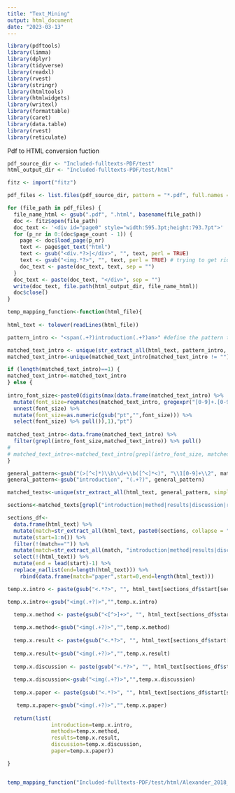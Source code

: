 ---
title: "Text_Mining"
output: html_document
date: "2023-03-13"
---

```{r message=FALSE, warning=FALSE}
library(pdftools)
library(limma)
library(dplyr)
library(tidyverse)
library(readxl)
library(rvest)
library(stringr)
library(htmltools)
library(htmlwidgets)
library(writexl)
library(formattable)
library(caret)
library(data.table)
library(rvest)
library(reticulate)
```

Pdf to HTML conversion fuction
```{r}
pdf_source_dir <- "Included-fulltexts-PDF/test"
html_output_dir <- "Included-fulltexts-PDF/test/html"

fitz <- import("fitz")

pdf_files <- list.files(pdf_source_dir, pattern = "*.pdf", full.names = TRUE)

for (file_path in pdf_files) {
  file_name_html <- gsub(".pdf", ".html", basename(file_path))
  doc <- fitz$open(file_path)
  doc_text <- '<div id="page0" style="width:595.3pt;height:793.7pt">'
  for (p_nr in 0:(doc$page_count - 1)) {
    page <- doc$load_page(p_nr)
    text <- page$get_text("html")
    text <- gsub("<div.*?>|</div>", "", text, perl = TRUE)
    text <- gsub("<img.*?>", "", text, perl = TRUE) # trying to get rid of images
    doc_text <- paste(doc_text, text, sep = "")
  }
  doc_text <- paste(doc_text, "</div>", sep = "")
  write(doc_text, file.path(html_output_dir, file_name_html))
  doc$close()
}
```


```{r message=FALSE, warning=FALSE}
temp_mapping_function<-function(html_file){
  
html_text <- tolower(readLines(html_file))

pattern_intro <- "<span(.+?)introduction(.+?)an>" #define the pattern to look for in the titles

matched_text_intro <- unique(str_extract_all(html_text, pattern_intro, simplify = TRUE)) #extract the pattern
matched_text_intro<-unique(matched_text_intro[matched_text_intro != ""])

if (length(matched_text_intro)==1) {
matched_text_intro<-matched_text_intro
} else {
  
intro_font_size<-paste0(digits(max(data.frame(matched_text_intro) %>%
  mutate(font_size=regmatches(matched_text_intro, gregexpr("[0-9]+.[0-9]+pt", matched_text_intro))) %>% 
  unnest(font_size) %>% 
  mutate(font_size=as.numeric(gsub("pt","",font_size))) %>% 
  select(font_size) %>% pull()),1),"pt")
    
matched_text_intro<-data.frame(matched_text_intro) %>% 
  filter(grepl(intro_font_size,matched_text_intro)) %>% pull()
# 
# matched_text_intro<-matched_text_intro[grepl(intro_font_size, matched_text_intro)]  
}

general_pattern<-gsub("(>[^<]*)\\b\\d+\\b([^<]*<)", "\\1[0-9]+\\2", matched_text_intro) #generalize it to all the titles
general_pattern<-gsub("introduction", "(.+?)", general_pattern)

matched_texts<-unique(str_extract_all(html_text, general_pattern, simplify = TRUE)) #look for all the titles

sections<-matched_texts[grepl("introduction|method|results|discussion|references", matched_texts)] #define the sections

sections_df<-
  data.frame(html_text) %>% 
  mutate(match=str_extract_all(html_text, paste0(sections, collapse = "|"), simplify = TRUE)) %>% 
  mutate(start=1:n()) %>% 
  filter(!(match=="")) %>% 
  mutate(match=str_extract_all(match, "introduction|method|results|discussion|references", simplify = TRUE)) %>% 
  select(!(html_text)) %>% 
  mutate(end = lead(start)-1) %>% 
  replace_na(list(end=length(html_text))) %>% 
    rbind(data.frame(match="paper",start=0,end=length(html_text)))

temp.x.intro <- paste(gsub("<.*?>", "", html_text[sections_df$start[sections_df$match=="introduction"]:sections_df$end[sections_df$match=="introduction"]]), collapse = " ")

temp.x.intro<-gsub("<img(.+?)>","",temp.x.intro)
  
  temp.x.method <- paste(gsub("<[^>]+>", "", html_text[sections_df$start[sections_df$match=="method"]:sections_df$end[sections_df$match=="method"]]), collapse = " ")

  temp.x.method<-gsub("<img(.+?)>","",temp.x.method)  
  
  temp.x.result <- paste(gsub("<.*?>", "", html_text[sections_df$start[sections_df$match=="results"]:sections_df$end[sections_df$match=="results"]]), collapse = " ")
  
  temp.x.result<-gsub("<img(.+?)>","",temp.x.result) 
  
  temp.x.discussion <- paste(gsub("<.*?>", "", html_text[sections_df$start[sections_df$match=="discussion"]:sections_df$end[sections_df$match=="discussion"]]), collapse = " ")
  
  temp.x.discussion<-gsub("<img(.+?)>","",temp.x.discussion) 
  
  temp.x.paper <- paste(gsub("<.*?>", "", html_text[sections_df$start[sections_df$match=="paper"]:sections_df$end[sections_df$match=="paper"]]), collapse = " ")

   temp.x.paper<-gsub("<img(.+?)>","",temp.x.paper) 
  
  return(list(
              introduction=temp.x.intro,
              methods=temp.x.method,
              results=temp.x.result,
              discussion=temp.x.discussion,
              paper=temp.x.paper))

}


temp_mapping_function("Included-fulltexts-PDF/test/html/Alexander_2018_Burns.html")u

```
